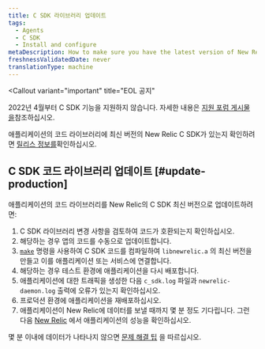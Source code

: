 ```yaml
---
title: C SDK 라이브러리 업데이트
tags:
  - Agents
  - C SDK
  - Install and configure
metaDescription: How to make sure you have the latest version of New Relic's C SDK for your application's code library.
freshnessValidatedDate: never
translationType: machine
---
```


<Callout
  variant="important"
  title="EOL 공지"
>
  2022년 4월부터 C SDK 기능을 지원하지 않습니다. 자세한 내용은 [지원 포럼 게시물 을](https://discuss.newrelic.com/t/q1-bulk-eol-announcement-fy23/181744)참조하십시오.
</Callout>

애플리케이션의 코드 라이브러리에 최신 버전의 New Relic C SDK가 있는지 확인하려면 [릴리스 정보를](/docs/release-notes/agent-release-notes/c-release-notes)확인하십시오.

## C SDK 코드 라이브러리 업데이트 [#update-production]

애플리케이션의 코드 라이브러리를 New Relic의 C SDK 최신 버전으로 업데이트하려면:

1. C SDK 라이브러리 변경 사항을 검토하여 코드가 호환되는지 확인하십시오.
2. 해당하는 경우 앱의 코드를 수동으로 업데이트합니다.
3. [`make`](https://github.com/newrelic/c-sdk#building) 명령을 사용하여 C SDK 코드를 컴파일하여 `libnewrelic.a` 의 최신 버전을 만들고 이를 애플리케이션 또는 서비스에 연결합니다.
4. 해당하는 경우 테스트 환경에 애플리케이션을 다시 배포합니다.
5. 애플리케이션에 대한 트래픽을 생성한 다음 `c_sdk.log` 파일과 `newrelic-daemon.log` 출력에 오류가 있는지 확인하십시오.
6. 프로덕션 환경에 애플리케이션을 재배포하십시오.
7. 애플리케이션이 New Relic에 데이터를 보낼 때까지 몇 분 정도 기다립니다. 그런 다음 [New Relic](/docs/apm/applications-menu/monitoring/apm-overview-page) 에서 애플리케이션의 성능을 확인하십시오.

몇 분 이내에 데이터가 나타나지 않으면 [문제 해결 팁](/docs/apm/agents/c-sdk/troubleshooting/no-data-appears-c-sdk) 을 따르십시오.